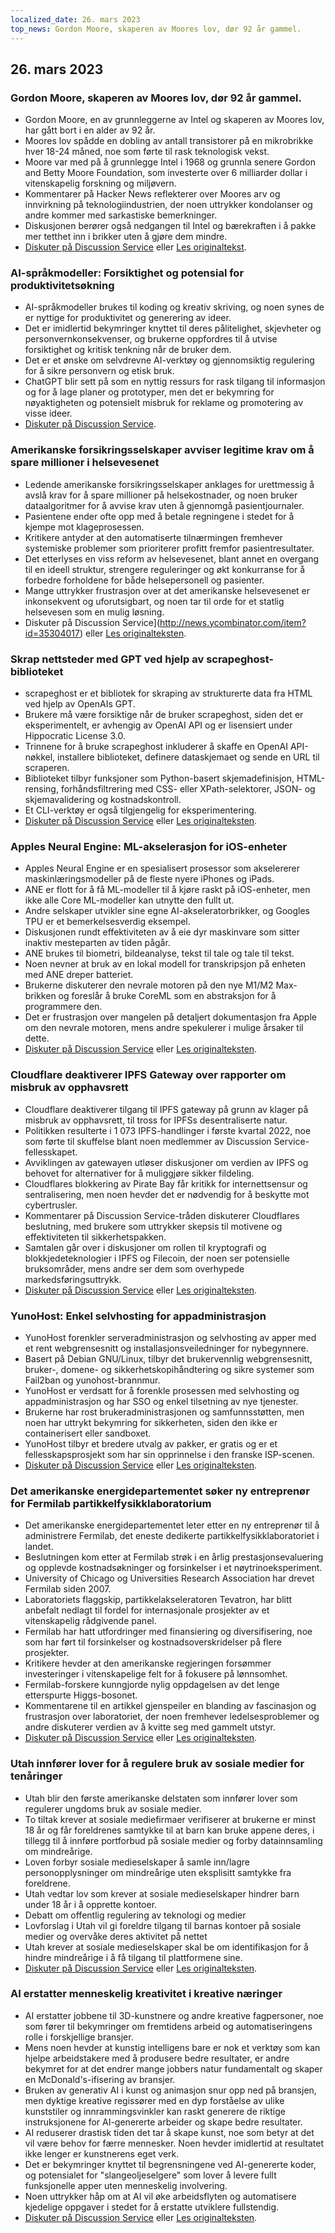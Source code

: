 ```yaml
---
localized_date: 26. mars 2023
top_news: Gordon Moore, skaperen av Moores lov, dør 92 år gammel.
---
```




<CallToAction />

<Steps>

## 26. mars 2023

### Gordon Moore, skaperen av Moores lov, dør 92 år gammel.

- Gordon Moore, en av grunnleggerne av Intel og skaperen av Moores lov, har gått bort i en alder av 92 år.
- Moores lov spådde en dobling av antall transistorer på en mikrobrikke hver 18-24 måned, noe som førte til rask teknologisk vekst.
- Moore var med på å grunnlegge Intel i 1968 og grunnla senere Gordon and Betty Moore Foundation, som investerte over 6 milliarder dollar i vitenskapelig forskning og miljøvern.
- Kommentarer på Hacker News reflekterer over Moores arv og innvirkning på teknologiindustrien, der noen uttrykker kondolanser og andre kommer med sarkastiske bemerkninger.
- Diskusjonen berører også nedgangen til Intel og bærekraften i å pakke mer tetthet inn i brikker uten å gjøre dem mindre.
- [Diskuter på Discussion Service](http://news.ycombinator.com/item?id=35297420) eller [Les originaltekst](https://www.moore.org/article-detail?newsUrlName=in-memoriam-gordon-moore-1929-2023).

### AI-språkmodeller: Forsiktighet og potensial for produktivitetsøkning

- AI-språkmodeller brukes til koding og kreativ skriving, og noen synes de er nyttige for produktivitet og generering av ideer.
- Det er imidlertid bekymringer knyttet til deres pålitelighet, skjevheter og personvernkonsekvenser, og brukerne oppfordres til å utvise forsiktighet og kritisk tenkning når de bruker dem.
- Det er et ønske om selvdrevne AI-verktøy og gjennomsiktig regulering for å sikre personvern og etisk bruk.
- ChatGPT blir sett på som en nyttig ressurs for rask tilgang til informasjon og for å lage planer og prototyper, men det er bekymring for nøyaktigheten og potensielt misbruk for reklame og promotering av visse ideer.
- [Diskuter på Discussion Service](http://news.ycombinator.com/item?id=35299071).

### Amerikanske forsikringsselskaper avviser legitime krav om å spare millioner i helsevesenet

- Ledende amerikanske forsikringsselskaper anklages for urettmessig å avslå krav for å spare millioner på helsekostnader, og noen bruker dataalgoritmer for å avvise krav uten å gjennomgå pasientjournaler.
- Pasientene ender ofte opp med å betale regningene i stedet for å kjempe mot klageprosessen.
- Kritikere antyder at den automatiserte tilnærmingen fremhever systemiske problemer som prioriterer profitt fremfor pasientresultater.
- Det etterlyses en viss reform av helsevesenet, blant annet en overgang til en ideell struktur, strengere reguleringer og økt konkurranse for å forbedre forholdene for både helsepersonell og pasienter.
- Mange uttrykker frustrasjon over at det amerikanske helsevesenet er inkonsekvent og uforutsigbart, og noen tar til orde for et statlig helsevesen som en mulig løsning.
- Diskuter på Discussion Service](http://news.ycombinator.com/item?id=35304017) eller [Les originalteksten](https://www.propublica.org/article/cigna-pxdx-medical-health-insurance-rejection-claims).

### Skrap nettsteder med GPT ved hjelp av scrapeghost-biblioteket

- scrapeghost er et bibliotek for skraping av strukturerte data fra HTML ved hjelp av OpenAIs GPT.
- Brukere må være forsiktige når de bruker scrapeghost, siden det er eksperimentelt, er avhengig av OpenAI API og er lisensiert under Hippocratic License 3.0.
- Trinnene for å bruke scrapeghost inkluderer å skaffe en OpenAI API-nøkkel, installere biblioteket, definere dataskjemaet og sende en URL til scraperen.
- Biblioteket tilbyr funksjoner som Python-basert skjemadefinisjon, HTML-rensing, forhåndsfiltrering med CSS- eller XPath-selektorer, JSON- og skjemavalidering og kostnadskontroll.
- Et CLI-verktøy er også tilgjengelig for eksperimentering.
- [Diskuter på Discussion Service](http://news.ycombinator.com/item?id=35305655) eller [Les originalteksten](https://jamesturk.github.io/scrapeghost/).

### Apples Neural Engine: ML-akselerasjon for iOS-enheter

- Apples Neural Engine er en spesialisert prosessor som akselererer maskinlæringsmodeller på de fleste nyere iPhones og iPads.
- ANE er flott for å få ML-modeller til å kjøre raskt på iOS-enheter, men ikke alle Core ML-modeller kan utnytte den fullt ut.
- Andre selskaper utvikler sine egne AI-akseleratorbrikker, og Googles TPU er et bemerkelsesverdig eksempel.
- Diskusjonen rundt effektiviteten av å eie dyr maskinvare som sitter inaktiv mesteparten av tiden pågår.
- ANE brukes til biometri, bildeanalyse, tekst til tale og tale til tekst.
- Noen nevner at bruk av en lokal modell for transkripsjon på enheten med ANE dreper batteriet.
- Brukerne diskuterer den nevrale motoren på den nye M1/M2 Max-brikken og foreslår å bruke CoreML som en abstraksjon for å programmere den.
- Det er frustrasjon over mangelen på detaljert dokumentasjon fra Apple om den nevrale motoren, mens andre spekulerer i mulige årsaker til dette.
- [Diskuter på Discussion Service](http://news.ycombinator.com/item?id=35301447) eller [Les originalteksten](https://github.com/hollance/neural-engine).

### Cloudflare deaktiverer IPFS Gateway over rapporter om misbruk av opphavsrett

- Cloudflare deaktiverer tilgang til IPFS gateway på grunn av klager på misbruk av opphavsrett, til tross for IPFSs desentraliserte natur.
- Politikken resulterte i 1 073 IPFS-handlinger i første kvartal 2022, noe som førte til skuffelse blant noen medlemmer av Discussion Service-fellesskapet.
- Avviklingen av gatewayen utløser diskusjoner om verdien av IPFS og behovet for alternativer for å muliggjøre sikker fildeling.
- Cloudflares blokkering av Pirate Bay får kritikk for internettsensur og sentralisering, men noen hevder det er nødvendig for å beskytte mot cybertrusler.
- Kommentarer på Discussion Service-tråden diskuterer Cloudflares beslutning, med brukere som uttrykker skepsis til motivene og effektiviteten til sikkerhetspakken.
- Samtalen går over i diskusjoner om rollen til kryptografi og blokkjedeteknologier i IPFS og Filecoin, der noen ser potensielle bruksområder, mens andre ser dem som overhypede markedsføringsuttrykk.
- [Diskuter på Discussion Service](http://news.ycombinator.com/item?id=35300200) eller [Les originalteksten](https://torrentfreak.com/cloudflare-disables-access-to-pirated-content-on-its-ipfs-gateway-230324/).

### YunoHost: Enkel selvhosting for appadministrasjon

- YunoHost forenkler serveradministrasjon og selvhosting av apper med et rent webgrensesnitt og installasjonsveiledninger for nybegynnere.
- Basert på Debian GNU/Linux, tilbyr det brukervennlig webgrensesnitt, bruker-, domene- og sikkerhetskopihåndtering og sikre systemer som Fail2ban og yunohost-brannmur.
- YunoHost er verdsatt for å forenkle prosessen med selvhosting og appadministrasjon og har SSO og enkel tilsetning av nye tjenester.
- Brukerne har rost brukeradministrasjonen og samfunnsstøtten, men noen har uttrykt bekymring for sikkerheten, siden den ikke er containerisert eller sandboxet.
- YunoHost tilbyr et bredere utvalg av pakker, er gratis og er et fellesskapsprosjekt som har sin opprinnelse i den franske ISP-scenen.
- [Diskuter på Discussion Service](http://news.ycombinator.com/item?id=35300482) eller [Les originalteksten](https://yunohost.org).

### Det amerikanske energidepartementet søker ny entreprenør for Fermilab partikkelfysikklaboratorium

- Det amerikanske energidepartementet leter etter en ny entreprenør til å administrere Fermilab, det eneste dedikerte partikkelfysikklaboratoriet i landet.
- Beslutningen kom etter at Fermilab strøk i en årlig prestasjonsevaluering og opplevde kostnadsøkninger og forsinkelser i et nøytrinoeksperiment.
- University of Chicago og Universities Research Association har drevet Fermilab siden 2007.
- Laboratoriets flaggskip, partikkelakseleratoren Tevatron, har blitt anbefalt nedlagt til fordel for internasjonale prosjekter av et vitenskapelig rådgivende panel.
- Fermilab har hatt utfordringer med finansiering og diversifisering, noe som har ført til forsinkelser og kostnadsoverskridelser på flere prosjekter.
- Kritikere hevder at den amerikanske regjeringen forsømmer investeringer i vitenskapelige felt for å fokusere på lønnsomhet.
- Fermilab-forskere kunngjorde nylig oppdagelsen av det lenge etterspurte Higgs-bosonet.
- Kommentarene til en artikkel gjenspeiler en blanding av fascinasjon og frustrasjon over laboratoriet, der noen fremhever ledelsesproblemer og andre diskuterer verdien av å kvitte seg med gammelt utstyr.
- [Diskuter på Discussion Service](http://news.ycombinator.com/item?id=35303391) eller [Les originalteksten](https://www.science.org/content/article/major-shake-coming-fermilab-troubled-u-s-particle-physics-center).

### Utah innfører lover for å regulere bruk av sosiale medier for tenåringer

- Utah blir den første amerikanske delstaten som innfører lover som regulerer ungdoms bruk av sosiale medier.
- To tiltak krever at sosiale mediefirmaer verifiserer at brukerne er minst 18 år og får foreldrenes samtykke til at barn kan bruke appene deres, i tillegg til å innføre portforbud på sosiale medier og forby datainnsamling om mindreårige.
- Loven forbyr sosiale medieselskaper å samle inn/lagre personopplysninger om mindreårige uten eksplisitt samtykke fra foreldrene.
- Utah vedtar lov som krever at sosiale medieselskaper hindrer barn under 18 år i å opprette kontoer.
- Debatt om offentlig regulering av teknologi og medier
- Lovforslag i Utah vil gi foreldre tilgang til barnas kontoer på sosiale medier og overvåke deres aktivitet på nettet
- Utah krever at sosiale medieselskaper skal be om identifikasjon for å hindre mindreårige i å få tilgang til plattformene sine.
- [Diskuter på Discussion Service](http://news.ycombinator.com/item?id=35307647) eller [Les originalteksten](https://www.bbc.com/news/world-us-canada-65060733).

### AI erstatter menneskelig kreativitet i kreative næringer

- AI erstatter jobbene til 3D-kunstnere og andre kreative fagpersoner, noe som fører til bekymringer om fremtidens arbeid og automatiseringens rolle i forskjellige bransjer.
- Mens noen hevder at kunstig intelligens bare er nok et verktøy som kan hjelpe arbeidstakere med å produsere bedre resultater, er andre bekymret for at det endrer mange jobbers natur fundamentalt og skaper en McDonald's-ifisering av bransjer.
- Bruken av generativ AI i kunst og animasjon snur opp ned på bransjen, men dyktige kreative regissører med en dyp forståelse av ulike kunststiler og innrammingsvinkler kan raskt generere de riktige instruksjonene for AI-genererte arbeider og skape bedre resultater.
- AI reduserer drastisk tiden det tar å skape kunst, noe som betyr at det vil være behov for færre mennesker. Noen hevder imidlertid at resultatet ikke lenger er kunstnerens eget verk.
- Det er bekymringer knyttet til begrensningene ved AI-genererte koder, og potensialet for "slangeoljeselgere" som lover å levere fullt funksjonelle apper uten menneskelig involvering.
- Noen uttrykker håp om at AI vil øke arbeidsflyten og automatisere kjedelige oppgaver i stedet for å erstatte utviklere fullstendig.
- [Diskuter på Discussion Service](http://news.ycombinator.com/item?id=35308498) eller [Les originalteksten](https://reddit.com/r/blender/comments/121lhfq/i_lost_everything_that_made_me_love_my_job/).

</Steps>
